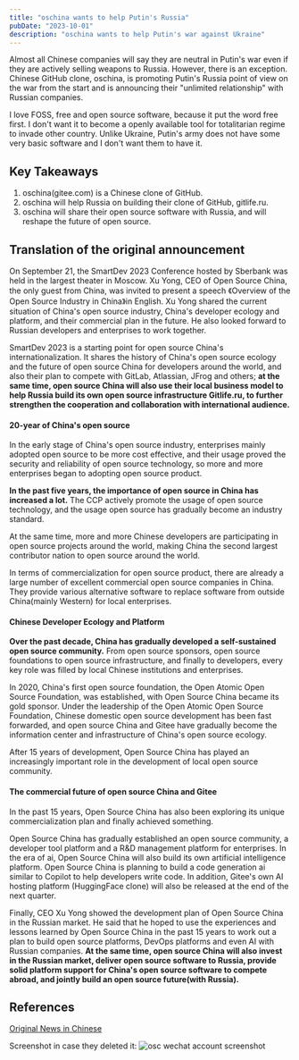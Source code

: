 ```yaml
---
title: "oschina wants to help Putin's Russia"
pubDate: "2023-10-01"
description: "oschina wants to help Putin's war against Ukraine"
---
```


Almost all Chinese companies will say they are neutral in Putin's war even if they are actively selling weapons to Russia. However, there is an exception. Chinese GitHub clone, oschina, is promoting Putin's Russia point of view on the war from the start and is announcing their "unlimited relationship" with Russian companies.

I love FOSS, free and open source software, because it put the word free first. I don't want it to become a openly available tool for totalitarian regime to invade other country. Unlike Ukraine, Putin's army does not have some very basic software and I don't want them to have it.

## Key Takeaways
1. oschina(gitee.com) is a Chinese clone of GitHub.
2. oschina will help Russia on building their clone of GitHub, gitlife.ru.
3. oschina will share their open source software with Russia, and will reshape the future of open source.

## Translation of the original announcement

On September 21, the SmartDev 2023 Conference hosted by Sberbank was held in the largest theater in Moscow. Xu Yong, CEO of Open Source China, the only guest from China, was invited to present a speech 《Overview of the Open Source Industry in China》in English. Xu Yong shared the current situation of China's open source industry, China's developer ecology and platform, and their commercial plan in the future. He also looked forward to Russian developers and enterprises to work together.

SmartDev 2023 is a starting point for open source China's internationalization. It shares the history of China's open source ecology and the future of open source China for developers around the world, and also their plan to compete with GitLab, Atlassian, JFrog and others; **at the same time, open source China will also use their local business model to help Russia build its own open source infrastructure Gitlife.ru, to further strengthen the cooperation and collaboration with international audience.**

#### 20-year of China's open source

In the early stage of China's open source industry, enterprises mainly adopted open source to be more cost effective, and their usage proved the security and reliability of open source technology, so more and more enterprises began to adopting open source product.

**In the past five years, the importance of open source in China has increased a lot.** The CCP actively promote the usage of open source technology, and the usage open source has gradually become an industry standard.

At the same time, more and more Chinese developers are participating in open source projects around the world, making China the second largest contributor nation to open source around the world.

In terms of commercialization for open source product, there are already a large number of excellent commercial open source companies in China. They provide various alternative software to replace software from outside China(mainly Western) for local enterprises.

#### Chinese Developer Ecology and Platform

**Over the past decade, China has gradually developed a self-sustained open source community.** From open source sponsors, open source foundations to open source infrastructure, and finally to developers, every key role was filled by local Chinese institutions and enterprises.

In 2020, China's first open source foundation, the Open Atomic Open Source Foundation, was established, with Open Source China became its gold sponsor. Under the leadership of the Open Atomic Open Source Foundation, Chinese domestic open source development has been fast forwarded, and open source China and Gitee have gradually become the information center and infrastructure of China's open source ecology.

After 15 years of development, Open Source China has played an increasingly important role in the development of local open source community.

#### The commercial future of open source China and Gitee

In the past 15 years, Open Source China has also been exploring its unique commercialization plan and finally achieved something.

Open Source China has gradually established an open source community, a developer tool platform and a R&D management platform for enterprises. In the era of ai, Open Source China will also build its own artificial intelligence platform. Open Source China is planning to build a code generation ai similar to Copilot to help developers write code. In addition, Gitee's own AI hosting platform (HuggingFace clone) will also be released at the end of the next quarter.

Finally, CEO Xu Yong showed the development plan of Open Source China in the Russian market. He said that he hoped to use the experiences and lessons learned by Open Source China in the past 15 years to work out a plan to build open source platforms, DevOps platforms and even AI with Russian companies. **At the same time, open source China will also invest in the Russian market, deliver open source software to Russia, provide solid platform support for China's open source software to compete abroad, and jointly build an open source future(with Russia).**

## References
[Original News in Chinese](https://mp.weixin.qq.com/s?__biz=MjM5NzM0MjcyMQ==&mid=2650190877&idx=1&sn=bbc9c268e68a2a95653a3438a4202d01&chksm=bed96f7389aee6651bc21ddb052b85aebf4a63298509e660e08b1b573e32246fdc4a0db17178&mpshare=1&scene=1&srcid=1001s6ufyjKDha3bVAQvNKna&acctmode=0&pass_ticket=mj3aeYSznSwlWLgN0KAXhh2Y7PF%2Fq1%2BgQLDevg%2FePxP2Fe9jbuGUn31ZH2XLB1KZ&wx_header=0#rd)

Screenshot in case they deleted it:
<Image src={myImage} alt="osc wechat account screenshot" />

